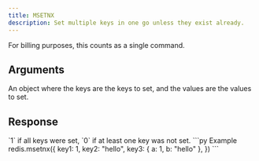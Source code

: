 ```yaml
---
title: MSETNX
description: Set multiple keys in one go unless they exist already.
---
```



For billing purposes, this counts as a single command.


## Arguments 

<ParamField  type="Record<str, TValue>" required>
  An object where the keys are the keys to set, and the values are the values to set.
</ParamField>

## Response

<ResponseField  required>
`1` if all keys were set, `0` if at least one key was not set.
</ResponseField>



<RequestExample>
```py Example
redis.msetnx({
    key1: 1,
    key2: "hello",
    key3: { a: 1, b: "hello" },
})
```
</RequestExample>
